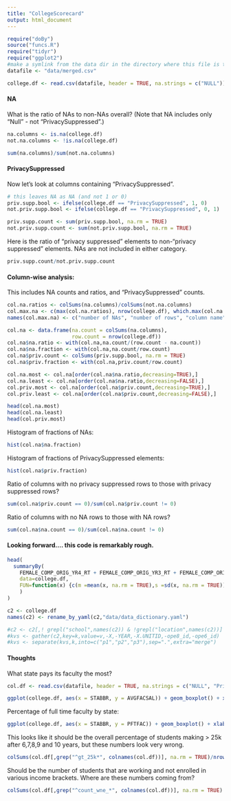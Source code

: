 ```yaml
---
title: "CollegeScorecard"
output: html_document
---
```


```r
require("doBy")
source("funcs.R")
require("tidyr")
require("ggplot2")
#make a symlink from the data dir in the directory where this file is to the desired data file
datafile <- "data/merged.csv"
```


```r
college.df <- read.csv(datafile, header = TRUE, na.strings = c("NULL"))
```

#### NA

What is the ratio of NAs to non-NAs overall? (Note that NA includes only "Null" - not "PrivacySuppressed".)
```r
na.columns <- is.na(college.df)
not.na.columns <- !is.na(college.df)

sum(na.columns)/sum(not.na.columns)
```


#### PrivacySuppressed

Now let's look at columns containing "PrivacySuppressed".

```r
# this leaves NA as NA (and not 1 or 0)
priv.supp.bool <- ifelse(college.df == "PrivacySuppressed", 1, 0)
not.priv.supp.bool <- ifelse(college.df == "PrivacySuppressed", 0, 1)

priv.supp.count <- sum(priv.supp.bool, na.rm = TRUE)
not.priv.supp.count <- sum(not.priv.supp.bool, na.rm = TRUE)
```

Here is the ratio of "privacy suppressed" elements to non-"privacy suppressed" elements. NAs are not included in either category.

```r
priv.supp.count/not.priv.supp.count
```


#### Column-wise analysis:

This includes NA counts and ratios, and "PrivacySuppressed" counts.

```r
col.na.ratios <- colSums(na.columns)/colSums(not.na.columns)
col.max.na <- c(max(col.na.ratios), nrow(college.df), which.max(col.na.ratios))
names(col.max.na) <- c("number of NAs", "number of rows", "column name")

col.na <- data.frame(na.count = colSums(na.columns),
                     row.count = nrow(college.df))
col.na$na.ratio <- with(col.na,na.count/(row.count - na.count))
col.na$na.fraction <- with(col.na,na.count/row.count)
col.na$priv.count <- colSums(priv.supp.bool, na.rm = TRUE)
col.na$priv.fraction <- with(col.na,priv.count/row.count)

col.na.most <- col.na[order(col.na$na.ratio,decreasing=TRUE),]
col.na.least <- col.na[order(col.na$na.ratio,decreasing=FALSE),]
col.priv.most <- col.na[order(col.na$priv.count,decreasing=TRUE),]
col.priv.least <- col.na[order(col.na$priv.count,decreasing=FALSE),]

head(col.na.most)
head(col.na.least)
head(col.priv.most)
```

Histogram of fractions of NAs:
```r
hist(col.na$na.fraction)
```

Histogram of fractions of PrivacySuppressed elements:
```r
hist(col.na$priv.fraction)
```

Ratio of columns with no privacy suppressed rows to those with privacy suppressed rows?
```r
sum(col.na$priv.count == 0)/sum(col.na$priv.count != 0)
```

Ratio of columns with no NA rows to those with NA rows?
```r
sum(col.na$na.count == 0)/sum(col.na$na.count != 0)
```


#### Looking forward.... this code is remarkably rough.

```r
head(
  summaryBy(
    FEMALE_COMP_ORIG_YR4_RT + FEMALE_COMP_ORIG_YR3_RT + FEMALE_COMP_ORIG_YR2_RT + FEMALE_COMP_ORIG_YR6_RT + FEMALE_COMP_ORIG_YR8_RT ~ region + PREDDEG, 
    data=college.df,
    FUN=function(x) {c(m =mean(x, na.rm = TRUE),s =sd(x, na.rm = TRUE)) }
    )
)
```

```r
c2 <- college.df
names(c2) <- rename_by_yaml(c2,"data/data_dictionary.yaml")

#c2 <- c2[,! grepl("school",names(c2)) & !grepl("location",names(c2))]
#kvs <- gather(c2,key=k,value=v,-X,-YEAR,-X.UNITID,-ope8_id,-ope6_id)
#kvs <- separate(kvs,k,into=c("p1","p2","p3"),sep=".",extra="merge")
```

#### Thoughts

What state pays its faculty the most?

```r
col.df <- read.csv(datafile, header = TRUE, na.strings = c("NULL", "PrivacySuppressed"))
```


```r
ggplot(college.df, aes(x = STABBR, y = AVGFACSAL)) + geom_boxplot() + xlab("State") + ylab("Avg monthly salary")
```

Percentage of full time faculty by state:

```r
ggplot(college.df, aes(x = STABBR, y = PFTFAC)) + geom_boxplot() + xlab("State") + ylab("Percentage full time faculty")
```

This looks like it should be the overall percentage of students making > 25k after 6,7,8,9 and 10 years, but these numbers look very wrong.

```r
colSums(col.df[,grep("^gt_25k*", colnames(col.df))], na.rm = TRUE)/nrow(col.df)
```

Should be the number of students that are working and not enrolled in various income brackets. Where are these numbers coming from?

```r
colSums(col.df[,grep("^count_wne_*", colnames(col.df))], na.rm = TRUE)
```

